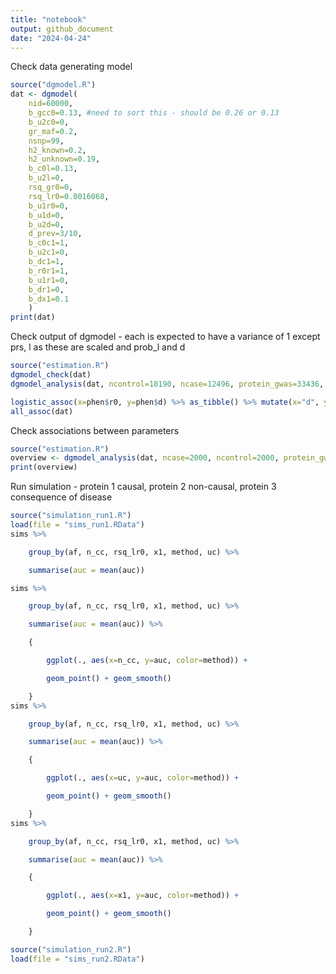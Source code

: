 ```yaml
---
title: "notebook"
output: github_document
date: "2024-04-24"
---
```

Check data generating model
```r
source("dgmodel.R")
dat <- dgmodel(
    nid=60000, 
    b_gcc0=0.13, #need to sort this - should be 0.26 or 0.13
    b_u2c0=0,
    gr_maf=0.2,
    nsnp=99,
    h2_known=0.2,
    h2_unknown=0.19,
    b_c0l=0.13,
    b_u2l=0,
    rsq_gr0=0,
    rsq_lr0=0.0016068,
    b_u1r0=0,
    b_u1d=0,
    b_u2d=0,
    d_prev=3/10,
    b_c0c1=1,
    b_u2c1=0,
    b_dc1=1,
    b_r0r1=1,
    b_u1r1=0,
    b_dr1=0,
    b_dx1=0.1
    ) 
print(dat)
```

Check output of dgmodel - each is expected to have a variance of 1 except prs, l as these are scaled and prob_l and d
```r
source("estimation.R")
dgmodel_check(dat)
dgmodel_analysis(dat, ncontrol=18190, ncase=12496, protein_gwas=33436, prot="bcan", iteration=1)

logistic_assoc(x=phen$r0, y=phen$d) %>% as_tibble() %>% mutate(x="d", y="r0")
all_assoc(dat)
```

Check associations between parameters
```r
source("estimation.R")
overview <- dgmodel_analysis(dat, ncase=2000, ncontrol=2000, protein_gwas=10000, prot="prot", iteration=1)
print(overview)
```
Run simulation - protein 1 causal, protein 2 non-causal, protein 3 consequence of disease
```r
source("simulation_run1.R")
load(file = "sims_run1.RData")
sims %>%

    group_by(af, n_cc, rsq_lr0, x1, method, uc) %>%

    summarise(auc = mean(auc))

sims %>%

    group_by(af, n_cc, rsq_lr0, x1, method, uc) %>%

    summarise(auc = mean(auc)) %>%

    {

        ggplot(., aes(x=n_cc, y=auc, color=method)) +

        geom_point() + geom_smooth()

    }
sims %>%

    group_by(af, n_cc, rsq_lr0, x1, method, uc) %>%

    summarise(auc = mean(auc)) %>%

    {

        ggplot(., aes(x=uc, y=auc, color=method)) +

        geom_point() + geom_smooth()

    }
sims %>%

    group_by(af, n_cc, rsq_lr0, x1, method, uc) %>%

    summarise(auc = mean(auc)) %>%

    {

        ggplot(., aes(x=x1, y=auc, color=method)) +

        geom_point() + geom_smooth()

    }
```


```r
source("simulation_run2.R")
load(file = "sims_run2.RData")
```
